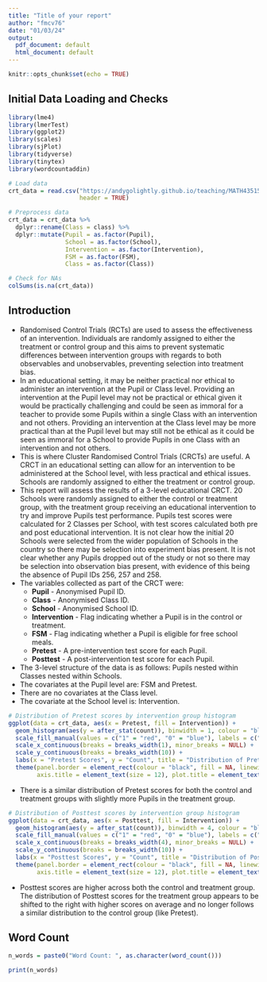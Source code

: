 ```yaml
---
title: "Title of your report"
author: "fmcv76"
date: "01/03/24"
output:
  pdf_document: default
  html_document: default
---
```


```r

knitr::opts_chunk$set(echo = TRUE)

```

## Initial Data Loading and Checks 

```r

library(lme4)
library(lmerTest)
library(ggplot2)
library(scales)
library(sjPlot)
library(tidyverse)
library(tinytex)
library(wordcountaddin)

```

```r

# Load data 
crt_data = read.csv("https://andygolightly.github.io/teaching/MATH43515/CRT.csv", 
                    header = TRUE)

# Preprocess data 
crt_data = crt_data %>% 
  dplyr::rename(Class = class) %>% 
  dplyr::mutate(Pupil = as.factor(Pupil),
                School = as.factor(School),
                Intervention = as.factor(Intervention),
                FSM = as.factor(FSM),
                Class = as.factor(Class))

# Check for NAs 
colSums(is.na(crt_data))

```

## Introduction 

- Randomised Control Trials (RCTs) are used to assess the effectiveness of an intervention. Individuals are randomly assigned to either the treatment or control group and this aims to prevent systematic differences between intervention groups with regards to both observables and unobservables, preventing selection into treatment bias. 
- In an educational setting, it may be neither practical nor ethical to administer an intervention at the Pupil or Class level. Providing an intervention at the Pupil level may not be practical or ethical given it would be practically challenging and could be seen as immoral for a teacher to provide some Pupils within a single Class with an intervention and not others. Providing an intervention at the Class level may be more practical than at the Pupil level but may still not be ethical as it could be seen as immoral for a School to provide Pupils in one Class with an intervention and not others. 
- This is where Cluster Randomised Control Trials (CRCTs) are useful. A CRCT in an educational setting can allow for an intervention to be administered at the School level, with less practical and ethical issues. Schools are randomly assigned to either the treatment or control group. 
- This report will assess the results of a 3-level educational CRCT. 20 Schools were randomly assigned to either the control or treatment group, with the treatment group receiving an educational intervention to try and improve Pupils test performance. Pupils test scores were calculated for 2 Classes per School, with test scores calculated both pre and post educational intervention. It is not clear how the initial 20 Schools were selected from the wider population of Schools in the country so there may be selection into experiment bias present. It is not clear whether any Pupils dropped out of the study or not so there may be selection into observation bias present, with evidence of this being the absence of Pupil IDs 256, 257 and 258. 
- The variables collected as part of the CRCT were:
  - __Pupil__ - Anonymised Pupil ID. 
  - __Class__ - Anonymised Class ID. 
  - __School__ - Anonymised School ID. 
  - __Intervention__ - Flag indicating whether a Pupil is in the control or treatment. 
  - __FSM__ - Flag indicating whether a Pupil is eligible for free school meals. 
  - __Pretest__ - A pre-intervention test score for each Pupil. 
  - __Posttest__ - A post-intervention test score for each Pupil. 
- The 3-level structure of the data is as follows: Pupils nested within Classes nested within Schools. 
- The covariates at the Pupil level are: FSM and Pretest. 
- There are no covariates at the Class level. 
- The covariate at the School level is: Intervention. 

```r

# Distribution of Pretest scores by intervention group histogram 
ggplot(data = crt_data, aes(x = Pretest, fill = Intervention)) +
  geom_histogram(aes(y = after_stat(count)), binwidth = 1, colour = "black", position = "identity", alpha = 0.3) +
  scale_fill_manual(values = c("1" = "red", "0" = "blue"), labels = c("1" = "Treatment Group", "0" = "Control Group"), guide_legend(title = "")) +
  scale_x_continuous(breaks = breaks_width(1), minor_breaks = NULL) +
  scale_y_continuous(breaks = breaks_width(10)) +
  labs(x = "Pretest Scores", y = "Count", title = "Distribution of Pretest Scores Overlaid by Intervention Group") +
  theme(panel.border = element_rect(colour = "black", fill = NA, linewidth = 0.5), axis.text = element_text(color = "black", size = 10),
        axis.title = element_text(size = 12), plot.title = element_text(size = 12, face = "bold"))

```

- There is a similar distribution of Pretest scores for both the control and treatment groups with slightly more Pupils in the treatment group. 

```r

# Distribution of Posttest scores by intervention group histogram 
ggplot(data = crt_data, aes(x = Posttest, fill = Intervention)) +
  geom_histogram(aes(y = after_stat(count)), binwidth = 4, colour = "black", position = "identity", alpha = 0.3) +
  scale_fill_manual(values = c("1" = "red", "0" = "blue"), labels = c("1" = "Treatment Group", "0" = "Control Group"), guide_legend(title = "")) +
  scale_x_continuous(breaks = breaks_width(4), minor_breaks = NULL) +
  scale_y_continuous(breaks = breaks_width(10)) +
  labs(x = "Posttest Scores", y = "Count", title = "Distribution of Posttest Scores Overlaid by Intervention Group") +
  theme(panel.border = element_rect(colour = "black", fill = NA, linewidth = 0.5), axis.text = element_text(color = "black", size = 10),
        axis.title = element_text(size = 12), plot.title = element_text(size = 12, face = "bold"))

```

- Posttest scores are higher across both the control and treatment group. The distribution of Posttest scores for the treatment group appears to be shifted to the right with higher scores on average and no longer follows a similar distribution to the control group (like Pretest). 

## Word Count

```r

n_words = paste0("Word Count: ", as.character(word_count()))

```

```r

print(n_words)

```

